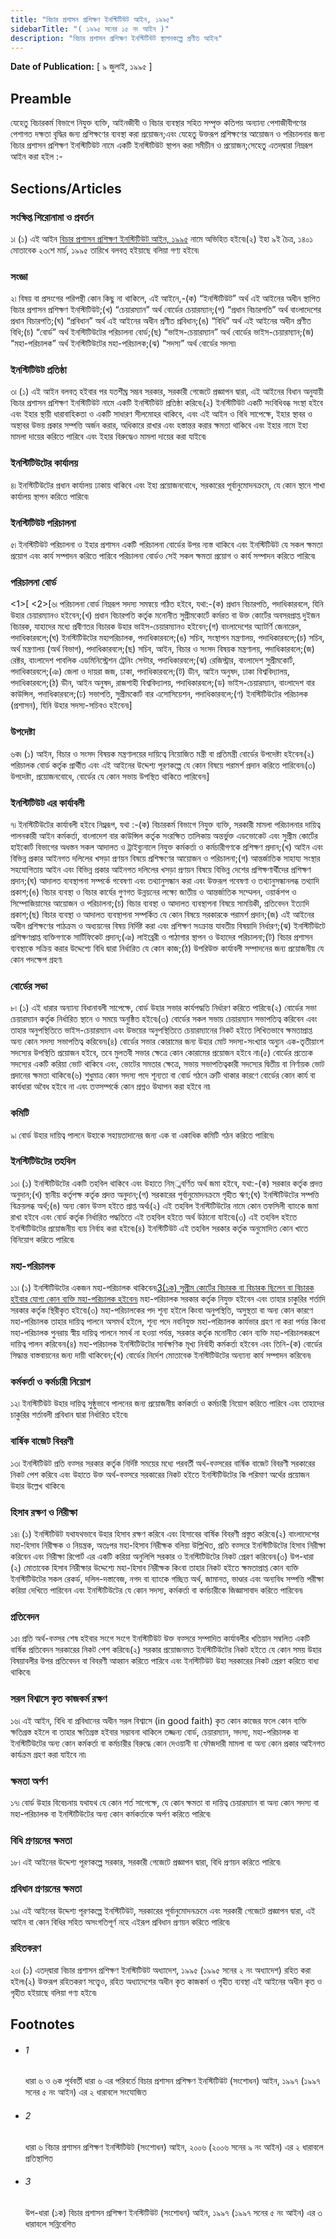 ```yaml
---
title: "বিচার প্রশাসন প্রশিক্ষণ ইনস্টিটিউট আইন, ১৯৯৫"
sidebarTitle: "( ১৯৯৫ সনের ১৫ নং আইন )"
description: "বিচার প্রশাসন প্রশিক্ষণ ইনস্টিটিউট স্থাপনকল্পে প্রণীত আইন৷"
---
```


**Date of Publication:** [ ৯ জুলাই, ১৯৯৫ ]

## Preamble

যেহেতু বিচারকর্ম বিভাগে নিযুক্ত ব্যক্তি, আইনজীবী ও বিচার ব্যবস্থার সহিত সম্পৃক্ত কতিপয় অন্যান্য পেশাজীবীগণের পেশাগত দক্ষতা বৃদ্ধির জন্য প্রশিক্ষণের ব্যবস্থা করা প্রয়োজন;এবং যেহেতু উক্তরূপ প্রশিক্ষণের আয়োজন ও পরিচালনার জন্য বিচার প্রশাসন প্রশিক্ষণ ইনস্টিটিউট নামে একটি ইনস্টিটিউট স্থাপন করা সমীচীন ও প্রয়োজন;সেহেতু এতদ্‌দ্বারা নিম্নরূপ আইন করা হইল :-

## Sections/Articles

### সংক্ষিপ্ত শিরোনামা ও প্রবর্তন

১৷ (১) এই আইন [বিচার প্রশাসন প্রশিক্ষণ ইনস্টিটিউট আইন, ১৯৯৫](/act-799.html "বিচার প্রশাসন প্রশিক্ষণ ইনস্টিটিউট আইন, ১৯৯৫") নামে অভিহিত হইবে৷(২) ইহা ৯ই চৈত্র, ১৪০১ মোতাবেক ২৩শে মার্চ, ১৯৯৫ তারিখে বলবত্ হইয়াছে বলিয়া গণ্য হইবে৷

### সংজ্ঞা

২৷ বিষয় বা প্রসংগের পরিপন্থী কোন কিছু না থাকিলে, এই আইনে,-(ক) “ইনস্টিটিউট” অর্থ এই আইনের অধীন স্থাপিত বিচার প্রশাসন প্রশিক্ষণ ইনস্টিটিউট;(খ) “চেয়ারম্যান” অর্থ বোর্ডের চেয়ারম্যান;(গ) “প্রধান বিচারপতি” অর্থ বাংলাদেশের প্রধান বিচারপতি;(ঘ) “প্রবিধান” অর্থ এই আইনের অধীন প্রণীত প্রবিধান;(ঙ) “বিধি” অর্থ এই আইনের অধীন প্রণীত বিধি;(চ) “বোর্ড” অর্থ ইনস্টিটিউটের পরিচালনা বোর্ড;(ছ) “ভাইস-চেয়ারম্যান” অর্থ বোর্ডের ভাইস-চেয়ারম্যান;(জ) “মহা-পরিচালক” অর্থ ইনস্টিটিউটের মহা-পরিচালক;(ঝ) “সদস্য” অর্থ বোর্ডের সদস্য৷

### ইনস্টিটিউট প্রতিষ্ঠা

৩৷ (১) এই আইন বলবত্ হইবার পর যতশীঘ্র সম্ভব সরকার, সরকারী গেজেটে প্রজ্ঞাপন দ্বারা, এই আইনের বিধান অনুযায়ী বিচার প্রশাসন প্রশিক্ষণ ইনস্টিটিউট নামে একটি ইনস্টিটিউট প্রতিষ্ঠা করিবে৷(২) ইনস্টিটিউট একটি সংবিধিবব্ধ সংস্থা হইবে এবং ইহার স্থায়ী ধারাবাহিকতা ও একটি সাধারণ সীলমোহর থাকিবে, এবং এই আইন ও বিধি সাপেক্ষে, ইহার স্থাবর ও অস্থাবর উভয় প্রকার সম্পত্তি অর্জন করার, অধিকারে রাখার এবং হস্তান্তর করার ক্ষমতা থাকিবে এবং ইহার নামে ইহা মামলা দায়ের করিতে পারিবে এবং ইহার বিরুদ্ধেও মামলা দায়ের করা যাইবে৷

### ইনস্টিটিউটের কার্যালয়

৪৷ ইনস্টিটিউটের প্রধান কার্যালয় ঢাকায় থাকিবে এবং ইহা প্রয়োজনবোধে, সরকারের পূর্বানুমোদনক্রমে, যে কোন স্থানে শাখা কার্যালয় স্থাপন করিতে পারিবে৷

### ইনস্টিটিউট পরিচালনা

৫৷ ইনস্টিটিউট পরিচালনা ও ইহার প্রশাসন একটি পরিচালনা বোর্ডের উপর ন্যস্ত থাকিবে এবং ইনস্টিটিউট যে সকল ক্ষমতা প্রয়োগ এবং কার্য সম্পাদন করিতে পারিবে পরিচালনা বোর্ডও সেই সকল ক্ষমতা প্রয়োগ ও কার্য সম্পাদন করিতে পারিবে৷

### পরিচালনা বোর্ড

<1>[ <2>[৬৷ পরিচালনা বোর্ড নিম্নরূপ সদস্য সমন্বয়ে গঠিত হইবে, যথা:-(ক) প্রধান বিচারপতি, পদাধিকারবলে, যিনি উহার চেয়ারম্যানও হইবেন;(খ) প্রধান বিচারপতি কর্তৃক মনোনীত সুপ্রীমকোর্টে কর্মরত বা উক্ত কোর্টের অবসরপ্রাপ্ত দুইজন বিচারক, যাহাদের মধ্যে প্রবীণতর বিচারক উহার ভাইস-চেয়ারম্যানও হইবেন;(গ) বাংলাদেশের অ্যাটর্ণি জেনারেল, পদাধিকারবলে;(ঘ) ইনস্টিটিউটের মহাপরিচালক, পদাধিকারবলে;(ঙ) সচিব, সংস্থাপন মন্ত্রণালয়, পদাধিকারবলে;(চ) সচিব, অর্থ মন্ত্রণালয় (অর্থ বিভাগ), পদাধিকারবলে;(ছ) সচিব, আইন, বিচার ও সংসদ বিষয়ক মন্ত্রণালয়, পদাধিকারবলে;(জ) রেক্টর, বাংলাদেশ পাবলিক এডমিনিস্ট্রেশন ট্রেনিং সেন্টার, পদাধিকারবলে;(ঝ) রেজিস্ট্রার, বাংলাদেশ সুপ্রীমকোর্ট, পদাধিকারবলে;(ঞ) জেলা ও দায়রা জজ, ঢাকা, পদাধিকারবলে;(ট) ডীন, আইন অনুষদ, ঢাকা বিশ্ববিদ্যালয়, পদাধিকারবলে;(ঠ) ডীন, আইন অনুষদ, রাজশাহী বিশ্ববিদ্যালয়, পদাধিকারবলে;(ড) ভাইস-চেয়ারম্যান, বাংলাদেশ বার কাউন্সিল, পদাধিকারবলে;(ঢ) সভাপতি, সুপ্রীমকোর্ট বার এসোসিয়েশন, পদাধিকারবলে;(ণ) ইনস্টিটিউটের পরিচালক (প্রশাসন), যিনি উহার সদস্য-সচিবও হইবেন৷]

### উপদেষ্টা

৬ক৷ (১) আইন, বিচার ও সংসদ বিষয়ক মন্ত্রণালয়ের দায়িত্বে নিয়োজিত মন্ত্রী বা প্রতিমন্ত্রী বোর্ডের উপদেষ্টা হইবেন৷(২) পরিচালক বোর্ড কর্তৃক প্রার্থীত এবং এই আইনের উদ্দেশ্য পূরণকল্পে যে কোন বিষয়ে পরামর্শ প্রদান করিতে পারিবেন৷(৩) উপদেষ্টা, প্রয়োজনবোধে, বোর্ডের যে কোন সভায় উপস্থিত থাকিতে পারিবেন৷]

### ইনস্টিটিউট এর কার্যাবলী

৭৷ ইনস্টিটিউটের কার্যাবলী হইবে নিম্ন্নরূপ, যথা :-(ক) বিচারকর্ম বিভাগে নিযুক্ত ব্যক্তি, সরকারী মামলা পরিচালনার দায়িত্ব পালনকারী আইন কর্মকর্তা, বাংলাদেশ বার কাউন্সিল কর্তৃক সংরক্ষিত তালিকায় অন্তর্ভুক্ত এডভোকেট এবং সুপ্রীম কোর্টের হাইকোর্ট বিভাগের অধস্তন সকল আদালত ও ট্রাইব্যুনালে নিযুক্ত কর্মকর্তা ও কর্মচারীগণকে প্রশিক্ষণ প্রদান;(খ) আইন এবং বিভিন্ন প্রকার আইনগত দলিলের খসড়া প্রণয়ন বিষয়ে প্রশিক্ষণের আয়োজন ও পরিচালনা;(গ) আন্তর্জাতিক সাহায্য সংস্থার সহযোগিতায় আইন এবং বিভিন্ন প্রকার আইনগত দলিলের খসড়া প্রণয়ন বিষয়ে বিভিন্ন দেশের প্রশিক্ষণার্থীদের প্রশিক্ষণ প্রদান;(ঘ) আদালত ব্যবস্থাপনা সম্পর্কে গবেষণা এবং তথ্যানুসন্ধান করা এবং উক্তরূপ গবেষণা ও তথ্যানুসন্ধানলব্ধ তথ্যাদি প্রকাশ;(ঙ) বিচার ব্যবস্থা ও বিচার কার্যের গুণগত উন্নয়নের লক্ষ্যে জাতীয় ও আন্তর্জাতিক সম্মেলন, ওয়ার্কশপ ও সিম্পোজিয়ামের আয়োজন ও পরিচালনা;(চ) বিচার ব্যবস্থা ও আদালত ব্যবস্থাপনা বিষয়ে সাময়িকী, প্রতিবেদন ইত্যাদি প্রকাশ;(ছ) বিচার ব্যবস্থা ও আদালত ব্যবস্থাপনা সম্পর্কিত যে কোন বিষয়ে সরকারকে পরামর্শ প্রদান;(জ) এই আইনের অধীন প্রশিক্ষণের পাঠক্রম ও অধ্যয়নের বিষয় নির্দিষ্ট করা এবং প্রশিক্ষণ সংক্রান্ত যাবতীয় বিষয়াদি নির্ধারণ;(ঝ) ইনস্টিটিউটে প্রশিক্ষণপ্রাপ্ত ব্যক্তিগণকে সার্টিফিকেট প্রদান;(ঞ) লাইব্রেরী ও পাঠাগার স্থাপন ও উহাদের পরিচালনা;(ট) বিচার প্রশাসন ব্যবস্থাকে সক্রিয় করার উদ্দেশ্যে বিধি দ্বারা নির্ধারিত যে কোন কাজ;(ঠ) উপরিউক্ত কার্যাবলী সম্পাদনের জন্য প্রয়োজনীয় যে কোন পদক্ষেপ গ্রহণ৷

### বোর্ডের সভা

৮৷ (১) এই ধারার অন্যান্য বিধানাবলী সাপেক্ষে, বোর্ড উহার সভার কার্যপদ্ধতি নির্ধারণ করিতে পারিবে৷(২) বোর্ডের সভা চেয়ারম্যান কর্তৃক নির্ধারিত স্থানে ও সময়ে অনুষ্ঠিত হইবে৷(৩) বোর্ডের সকল সভায় চেয়ারম্যান সভাপতিত্ব করিবেন এবং তাহার অনুপস্থিতিতে ভাইস-চেয়ারম্যান এবং উভয়ের অনুপস্থিতিতে চেয়ারম্যানের নিকট হইতে লিখিতভাবে ক্ষমতাপ্রাপ্ত অন্য কোন সদস্য সভাপতিত্ব করিবেন৷(৪) বোর্ডের সভার কোরামের জন্য উহার মোট সদস্য-সংখ্যার অন্যুন এক-তৃতীয়াংশ সদস্যের উপস্থিতি প্রয়োজন হইবে, তবে মুলতবী সভার ক্ষেত্রে কোন কোরামের প্রয়োজন হইবে না৷(৫) বোর্ডের প্রত্যেক সদস্যের একটি করিয়া ভোট থাকিবে এবং, ভোটের সমতার ক্ষেত্রে, সভায় সভাপতিত্বকারী সদস্যের দ্বিতীয় বা নির্ণায়ক ভোট প্রদানের ক্ষমতা থাকিবে৷(৬) শুধুমাত্র কোন সদস্য পদে শূন্যতা বা বোর্ড গঠনে ত্রুটি থাকার কারণে বোর্ডের কোন কার্য বা কার্যধারা অবৈধ হইবে না এবং তত্সম্পর্কে কোন প্রশ্নও উত্থাপন করা হইবে না৷

### কমিটি

৯৷ বোর্ড উহার দায়িত্ব পালনে উহাকে সহায়তাদানের জন্য এক বা একাধিক কমিটি গঠন করিতে পারিবে৷

### ইনস্টিটিউটের তহবিল

১০৷ (১) ইনস্টিটিউটের একটি তহবিল থাকিবে এবং উহাতে নিম্্নবর্ণিত অর্থ জমা হইবে, যথা:-(ক) সরকার কর্তৃক প্রদত্ত অনুদান;(খ) স্থানীয় কর্তৃপক্ষ কর্তৃক প্রদত্ত অনুদান;(গ) সরকারের পূর্বানুমোদনক্রমে গৃহীত ঋণ;(ঘ) ইনস্টিটিউটের সম্পত্তি বিক্রয়লব্ধ অর্থ;(ঙ) অন্য কোন উত্স হইতে প্রাপ্ত অর্থ৷(২) এই তহবিল ইনস্টিটিউটের নামে কোন তফসিলী ব্যাংকে জমা রাখা হইবে এবং বোর্ড কর্তৃক নির্ধারিত পদ্ধতিতে এই তহবিল হইতে অর্থ উঠানো যাইবে৷(৩) এই তহবিল হইতে ইনস্টিটিউটের প্রয়োজনীয় ব্যয় নির্বাহ করা হইবে৷(৪) ইনস্টিটিউট এই তহবিল সরকার কর্তৃক অনুমোদিত কোন খাতে বিনিয়োগ করিতে পারিবে৷

### মহা-পরিচালক

১১৷ (১) ইনস্টিটিউটের একজন মহা-পরিচালক থাকিবেন৷[3](1)[(১ক) সুপ্রীম কোর্টের বিচারক বা বিচারক ছিলেন বা বিচারক হইবার যোগ্য কোন ব্যক্তি মহা-পরিচালক হইবেন৷](২) মহা-পরিচালক সরকার কর্তৃক নিযুক্ত হইবেন এবং তাহার চাকুরির শর্তাদি সরকার কর্তৃক স্থিরীকৃত হইবে৷(৩) মহা-পরিচালকের পদ শূন্য হইলে কিংবা অনুপস্থিতি, অসুস্থতা বা অন্য কোন কারণে মহা-পরিচালক তাহার দায়িত্ব পালনে অসমর্থ হইলে, শূন্য পদে নবনিযুক্ত মহা-পরিচালক কার্যভার গ্রহণ না করা পর্যন্ত কিংবা মহা-পরিচালক পুনরায় স্বীয় দায়িত্ব পালনে সমর্থ না হওয়া পর্যন্ত, সরকার কর্তৃক মনোনীত কোন ব্যক্তি মহা-পরিচালকরূপে দায়িত্ব পালন করিবেন৷(৪) মহা-পরিচালক ইনস্টিটিউটের সার্বক্ষণিক মূখ্য নির্বাহী কর্মকর্তা হইবেন এবং তিনি-(ক) বোর্ডের সিদ্ধান্ত বাস্তবায়নের জন্য দায়ী থাকিবেন;(খ) বোর্ডের নির্দেশ মোতাবেক ইনস্টিটিউটের অন্যান্য কার্য সম্পাদন করিবেন৷

### কর্মকর্তা ও কর্মচারী নিয়োগ

১২৷ ইনস্টিটিউট উহার দায়িত্ব সুষ্ঠুভাবে পালনের জন্য প্রয়োজনীয় কর্মকর্তা ও কর্মচারী নিয়োগ করিতে পারিবে এবং তাহাদের চাকুরির শর্তাবলী প্রবিধান দ্বারা নির্ধারিত হইবে৷

### বার্ষিক বাজেট বিবরণী

১৩৷ ইনস্টিটিউট প্রতি বত্সর সরকার কর্তৃক নির্দিষ্ট সময়ের মধ্যে পরবর্তী অর্থ-বত্সরের বার্ষিক বাজেট বিবরণী সরকারের নিকট পেশ করিবে এবং উহাতে উক্ত অর্থ-বত্সরে সরকারের নিকট হইতে ইনস্টিটিউটের কি পরিমাণ অর্থের প্রয়োজন উহার উল্লেখ থাকিবে৷

### হিসাব রক্ষণ ও নিরীক্ষা

১৪৷ (১) ইনস্টিটিউট যথাযথভাবে উহার হিসাব রক্ষণ করিবে এবং হিসাবের বার্ষিক বিবরণী প্রস্তুত করিবে৷(২) বাংলাদেশের মহা-হিসাব নিরীক্ষক ও নিয়ন্ত্রক, অতঃপর মহা-হিসাব নিরীক্ষক বলিয়া উল্লিখিত, প্রতি বত্সরে ইনস্টিটিউটের হিসাব নিরীক্ষা করিবেন এবং নিরীক্ষা রিপোর্ট এর একটি করিয়া অনুলিপি সরকার ও ইনস্টিটিউটের নিকট প্রেরণ করিবেন৷(৩) উপ-ধারা (২) মোতাবেক হিসাব নিরীক্ষার উদ্দেশ্যে মহা-হিসাব নিরীক্ষক কিংবা তাহার নিকট হইতে ক্ষমতাপ্রাপ্ত কোন ব্যক্তি ইনস্টিটিউটের সকল রেকর্ড, দলিল-দস্তাবেজ, নগদ বা ব্যাংকে গচ্ছিত অর্থ, জামানত, ভাণ্ডার এবং অন্যবিধ সম্পত্তি পরীক্ষা করিয়া দেখিতে পারিবেন এবং ইনস্টিটিউটের যে কোন সদস্য, কর্মকর্তা বা কর্মচারীকে জিজ্ঞাসাবাদ করিতে পারিবেন৷

### প্রতিবেদন

১৫৷ প্রতি অর্থ-বত্সর শেষ হইবার সংগে সংগে ইনস্টিটিউট উক্ত বত্সরে সম্পাদিত কার্যাবলীর খতিয়ান সম্বলিত একটি বার্ষিক প্রতিবেদন সরকারের নিকট পেশ করিবে৷(২) সরকার প্রয়োজনমত ইনস্টিটিউটের নিকট হইতে যে কোন সময় উহার বিষয়াবলীর উপর প্রতিবেদন বা বিবরণী আহ্বান করিতে পারিবে এবং ইনস্টিটিউট উহা সরকারের নিকট প্রেরণ করিতে বাধ্য থাকিবে৷

### সরল বিশ্বাসে কৃত কাজকর্ম রক্ষণ

১৬৷ এই আইন, বিধি বা প্রবিধানের অধীন সরল বিশ্বাসে (in good faith) কৃত কোন কাজের ফলে কোন ব্যক্তি ক্ষতিগ্রস্ত হইলে বা তাহার ক্ষতিগ্রস্ত হইবার সম্ভাবনা থাকিলে তজ্জন্য বোর্ড, চেয়ারম্যান, সদস্য, মহা-পরিচালক বা ইনস্টিটিউটের অন্য কোন কর্মকর্তা বা কর্মচারীর বিরুদ্ধে কোন দেওয়ানী বা ফৌজদারী মামলা বা অন্য কোন প্রকার আইনগত কার্যক্রম গ্রহণ করা যাইবে না৷

### ক্ষমতা অর্পণ

১৭৷ বোর্ড উহার বিবেচনায় যথাযথ যে কোন শর্ত সাপেক্ষে, যে কোন ক্ষমতা বা দায়িত্ব চেয়ারম্যান বা অন্য কোন সদস্য বা মহা-পরিচালক বা ইনস্টিটিউটের অন্য কোন কর্মকর্তাকে অর্পণ করিতে পারিবে৷

### বিধি প্রণয়নের ক্ষমতা

১৮৷ এই আইনের উদ্দেশ্য পূরণকল্পে সরকার, সরকারী গেজেটে প্রজ্ঞাপন দ্বারা, বিধি প্রণয়ন করিতে পারিবে৷

### প্রবিধান প্রণয়নের ক্ষমতা

১৯৷ এই আইনের উদ্দেশ্য পূরণকল্পে ইনস্টিটিউট, সরকারের পূর্বানুমোদনক্রমে এবং সরকারী গেজেটে প্রজ্ঞাপন দ্বারা, এই আইন বা কোন বিধির সহিত অসংগতিপূর্ণ নহে এইরূপ প্রবিধান প্রণয়ন করিতে পারিবে৷

### রহিতকরণ

২০৷ (১) এতদ্‌দ্বারা বিচার প্রশাসন প্রশিক্ষণ ইনস্টিটিউট অধ্যাদেশ, ১৯৯৫ (১৯৯৫ সনের ২ নং অধ্যাদেশ) রহিত করা হইল৷(২) উক্তরূপ রহিতকরণ সত্ত্বেও, রহিত অধ্যাদেশের অধীন কৃত কাজকর্ম ও গৃহীত ব্যবস্থা এই আইনের অধীন কৃত ও গৃহীত হইয়াছে বলিয়া গণ্য হইবে৷

## Footnotes

- ###### 1

  ধারা ৬ ও ৬ক পূর্ববর্তী ধারা ৬ এর পরিবর্তে বিচার প্রশাসন প্রশিক্ষণ ইনস্টিটিউট (সংশোধন) আইন, ১৯৯৭ (১৯৯৭ সনের ৫ নং আইন) এর ২ ধারাবলে সংযোজিত

- ###### 2

  ধারা ৬ বিচার প্রশাসন প্রশিক্ষণ ইনস্টিটিউট (সংশোধন) আইন, ২০০৬ (২০০৬ সনের ৯ নং আইন) এর ২ ধারাবলে প্রতিস্থাপিত

- ###### 3

  উপ-ধারা (১ক) বিচার প্রশাসন প্রশিক্ষণ ইনস্টিটিউট (সংশোধন) আইন, ১৯৯৭ (১৯৯৭ সনের ৫ নং আইন) এর ৩ ধারাবলে সন্নিবেশিত

